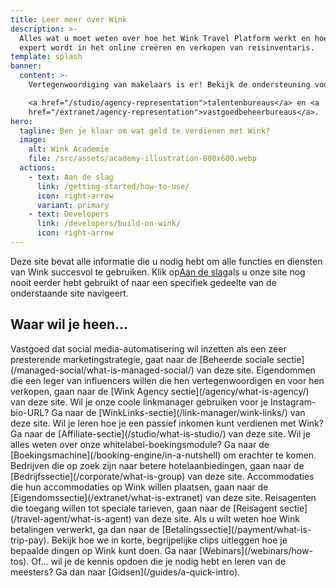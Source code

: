 ```yaml
---
title: Leer meer over Wink
description: >-
  Alles wat u moet weten over hoe het Wink Travel Platform werkt en hoe u een
  expert wordt in het online creëren en verkopen van reisinventaris.
template: splash
banner:
  content: >-
    Vertegenwoordiging van makelaars is er! Bekijk de ondersteuning voor

    <a href="/studio/agency-representation">talentenbureaus</a> en <a
    href="/extranet/agency-representation">vastgoedbeheerbureaus</a>.
hero:
  tagline: Ben je klaar om wat geld te verdienen met Wink?
  image:
    alt: Wink Academie
    file: /src/assets/academy-illustration-800x600.webp
  actions:
    - text: Aan de slag
      link: /getting-started/how-to-use/
      icon: right-arrow
      variant: primary
    - text: Developers
      link: /developers/build-on-wink/
      icon: right-arrow
---
```


Deze site bevat alle informatie die u nodig hebt om alle functies en diensten van Wink succesvol te gebruiken. Klik op[Aan de slag](/getting-started/how-to-use)als u onze site nog nooit eerder hebt gebruikt of naar een specifiek gedeelte van de onderstaande site navigeert.

## Waar wil je heen...

<CardGrid stagger>
  <Card title="Beheerd sociaal" icon="seti:info">
    Vastgoed dat social media-automatisering wil inzetten als een zeer presterende marketingstrategie, gaat naar de [Beheerde sociale sectie](/managed-social/what-is-managed-social/) van deze site.
  </Card>

  <Card title="Wink Agency" icon="seti:info">
    Eigendommen die een leger van influencers willen die hen vertegenwoordigen en voor hen verkopen, gaan naar de [Wink Agency sectie](/agency/what-is-agency/) van deze site.
  </Card>

  <Card title="WinkLinks" icon="seti:info">
    Wil je onze coole linkmanager gebruiken voor je Instagram-bio-URL? Ga naar de [WinkLinks-sectie](/link-manager/wink-links/) van deze site.
  </Card>

  <Card title="Gelieerde ondernemingen" icon="seti:info">
    Wil je leren hoe je een passief inkomen kunt verdienen met Wink? Ga naar de [Affiliate-sectie](/studio/what-is-studio/) van deze site.
  </Card>

  <Card title="Boekingsmachine" icon="seti:info">
    Wil je alles weten over onze whitelabel-boekingsmodule? Ga naar de [Boekingsmachine](/booking-engine/in-a-nutshell) om erachter te komen.
  </Card>

  <Card title="Corporaties" icon="seti:info">
    Bedrijven die op zoek zijn naar betere hotelaanbiedingen, gaan naar de [Bedrijfssectie](/corporate/what-is-group) van deze site.
  </Card>

  <Card title="Eigenschappen" icon="seti:info">
    Accommodaties die hun accommodaties op Wink willen plaatsen, gaan naar de [Eigendomssectie](/extranet/what-is-extranet) van deze site.
  </Card>

  <Card title="Reisagenten" icon="seti:info">
    Reisagenten die toegang willen tot speciale tarieven, gaan naar de [Reisagent sectie](/travel-agent/what-is-agent) van deze site.
  </Card>

  <Card title="Betalingen" icon="seti:info">
    Als u wilt weten hoe Wink betalingen verwerkt, ga dan naar de [Betalingssectie](/payment/what-is-trip-pay).
  </Card>

  <Card title="Webinars" icon="seti:info">
    Bekijk hoe we in korte, begrijpelijke clips uitleggen hoe je bepaalde dingen op Wink kunt doen. Ga naar [Webinars](/webinars/how-tos).
  </Card>

  <Card title="Gidsen" icon="seti:info">
    Of... wil je de kennis opdoen die je nodig hebt en leren van de meesters? Ga dan naar [Gidsen](/guides/a-quick-intro).
  </Card>
</CardGrid>

